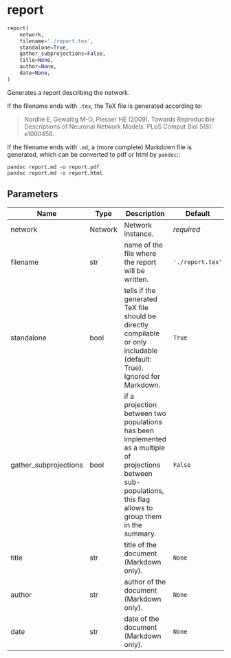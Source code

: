 # report { #ANNarchy.parser.report.Report.report }

```python
report(
    network,
    filename='./report.tex',
    standalone=True,
    gather_subprojections=False,
    title=None,
    author=None,
    date=None,
)
```

Generates a report describing the network.

If the filename ends with ``.tex``, the TeX file is generated according to:

> Nordlie E, Gewaltig M-O, Plesser HE (2009). Towards Reproducible Descriptions of Neuronal Network Models. PLoS Comput Biol 5(8): e1000456.

If the filename ends with ``.md``, a (more complete) Markdown file is generated, which can be converted to pdf or html by ``pandoc``::

    pandoc report.md -o report.pdf
    pandoc report.md -o report.html

## Parameters {.doc-section .doc-section-parameters}

| Name                  | Type    | Description                                                                                                                                                       | Default          |
|-----------------------|---------|-------------------------------------------------------------------------------------------------------------------------------------------------------------------|------------------|
| network               | Network | Network instance.                                                                                                                                                 | _required_       |
| filename              | str     | name of the file where the report will be written.                                                                                                                | `'./report.tex'` |
| standalone            | bool    | tells if the generated TeX file should be directly compilable or only includable (default: True). Ignored for Markdown.                                           | `True`           |
| gather_subprojections | bool    | if a projection between two populations has been implemented as a multiple of projections between sub-populations, this flag allows to group them in the summary. | `False`          |
| title                 | str     | title of the document (Markdown only).                                                                                                                            | `None`           |
| author                | str     | author of the document (Markdown only).                                                                                                                           | `None`           |
| date                  | str     | date of the document (Markdown only).                                                                                                                             | `None`           |